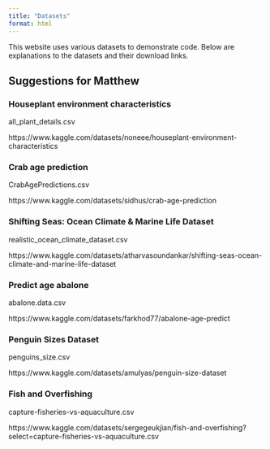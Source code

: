 ```yaml
---
title: "Datasets"
format: html
---
```


This website uses various datasets to demonstrate code.
Below are explanations to the datasets and their download links.

## Suggestions for Matthew

### Houseplant environment characteristics

all_plant_details.csv

https://www.kaggle.com/datasets/noneee/houseplant-environment-characteristics

### Crab age prediction

CrabAgePredictions.csv

https://www.kaggle.com/datasets/sidhus/crab-age-prediction

### Shifting Seas: Ocean Climate & Marine Life Dataset

realistic_ocean_climate_dataset.csv

https://www.kaggle.com/datasets/atharvasoundankar/shifting-seas-ocean-climate-and-marine-life-dataset

### Predict age abalone

abalone.data.csv

https://www.kaggle.com/datasets/farkhod77/abalone-age-predict

### Penguin Sizes Dataset

penguins_size.csv

https://www.kaggle.com/datasets/amulyas/penguin-size-dataset

### Fish and Overfishing

capture-fisheries-vs-aquaculture.csv

https://www.kaggle.com/datasets/sergegeukjian/fish-and-overfishing?select=capture-fisheries-vs-aquaculture.csv
